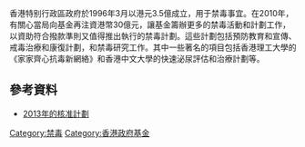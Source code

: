 {{multiple issues|
{{copypaste|time=2014-09-16T01:19:00+00:00}}
{{inappropriate tone|time=2014-09-16T01:19:00+00:00}}
{{newsrelease|time=2014-09-16T01:19:00+00:00}}
{{unreferenced|time=2014-09-16T01:19:00+00:00}}
}}
香港特别行政區政府於1996年3月以港元3.5億成立，用于禁毒事宜。在2010年，有關心當局向基金再注資港幣30億元，讓基金籌辦更多的禁毒活動和計劃工作，以資助符合撥款準則又值得推出執行的禁毒計劃。這些計劃包括預防教育和宣傳、戒毒治療和康復計劃，和禁毒研究工作。其中一些著名的項目包括香港理工大學的《家家齊心抗毒新網絡》和香港中文大學的快速泌尿評估和治療計劃等。

==參考資料==
*[http://www.nd.gov.hk/tc/beat_18.htm 2013年的核准計劃] {{Wayback|url=http://www.nd.gov.hk/tc/beat_18.htm |date=20191009224539 }}

[[Category:禁毒|Category:禁毒]]
[[Category:香港政府基金|Category:香港政府基金]]